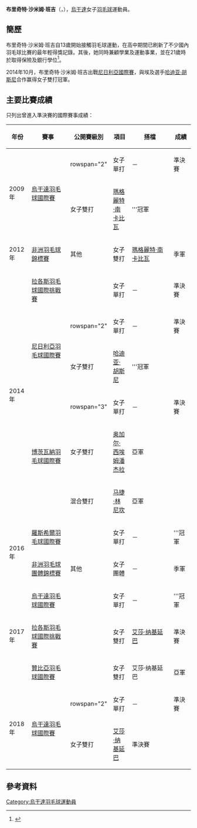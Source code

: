 {{noteTA|G1=Badminton}}
{{Infobox 羽球選手
| playername              = 布里奇特·沙米姆·班吉<br/>{{lang|en|Bridget Shamim Bangi}}
| image                   = 
| size                    = 
| caption                 = 
| birth_name              = 
| date_of_birth           = {{birth_date_and_age|1993|7|6}}
| place_of_birth          = 
| height                  = 
| weight                  = 
| event                   = 女子單打、女子雙打、混合雙打
| country                 = {{UGA}}
| years_active            = 
| handedness              = 
| coach                   = 
| highest_ranking         = 第107位（女單）
| date_of_highest_ranking = 2015年4月2日<ref name="ranking">[http://bwfcontent.tournamentsoftware.com/ranking/player.aspx?id=10445&player=116384 BWF World Ranking - Ranking of Bridget Shamim BANGI (83532)]{{en}}</ref>
| current_ranking         = 第201位（女單）<br/>第539位（女雙-[[奥加尔·西埃姆潘杰拉|西埃姆潘杰拉]]）<br/>第609位（女雙-[[Daisy_Nakalyango|Nakalyango]]）
| date_of_current_ranking = 2015年12月31日<ref>[http://bwfcontent.tournamentsoftware.com/ranking/category.aspx?id=10445&category=473 BWF World Ranking - BWF世界排名榜 (12/31/2015) - Women's singles] {{Webarchive|url=https://archive.is/20160107070742/http://bwfcontent.tournamentsoftware.com/ranking/category.aspx?id=10445&category=473 |date=2016-01-07 }}{{en}}</ref><ref>[http://bwfcontent.tournamentsoftware.com/ranking/category.aspx?id=10445&category=475 BWF World Ranking - BWF世界排名榜 (12/31/2015) - Women's doubles]{{en}}</ref><ref>[http://bwfcontent.tournamentsoftware.com/ranking/category.aspx?id=10445&category=476 BWF World Ranking - BWF世界排名榜 (12/31/2015) - Mixed doubles] {{Wayback|url=http://bwfcontent.tournamentsoftware.com/ranking/category.aspx?id=10445&category=476 |date=20181001163336 }}{{en}}</ref>
| played                  = 53勝–42負（女單）<br/>26勝–31負（女雙）<br/>14勝–11負（混雙）
| titles                  = 
| bwf_profile             = DC4AF423-68D6-4273-88BA-79978CC94C46
| bwf_id                  = 83532
| updated                 = 2016年1月7日
}}
{{MedalTableTop}}
{{MedalSport | 女子[[羽毛球|羽毛球]]}}
{{MedalCountry | {{UGA}}}}
{{MedalCompetition | [[非洲羽毛球錦標賽|非洲羽毛球錦標賽]]}}
{{MedalBronze| [[2012年非洲羽毛球錦標賽|2012年 亞的斯亞貝巴]] | 女子雙打 }}
{{MedalCompetition | [[非洲羽毛球團體錦標賽|非洲羽毛球團體錦標賽]]}}
{{MedalBronze| [[2016年非洲羽毛球團體錦標賽|2016年 羅斯希爾]] | [[2016年非洲羽毛球團體錦標賽女子團體比賽|女子團體]] }}
{{MedalBottom}}
'''布里奇特·沙米姆·班吉'''（{{lang|en|'''Bridget Shamim Bangi'''}}，{{bd|1993年|7月6日||}}），[[烏干達|烏干達]]女子[[羽毛球|羽毛球]]運動員。

==簡歷==
布里奇特·沙米姆·班吉自13歲開始接觸羽毛球運動，在高中期間已刷新了不少國內羽毛球比賽的最年輕得獎記錄。其後，她同時兼顧學業及運動事業，並在21歲時於{{link-en|Ndejje University|Ndejje University}}取得保險及銀行學位<ref>{{cite news|title=EXCLUSIVE: Shamim Bangi Opens up about Her Life|url=http://www.chimpreports.com/21303-exclusive-shamim-bangi-opens-up-about-her-life/|agency=ChimpSport|date=2014-06-27|accessdate=2016-01-07|archive-date=2016-03-04|archive-url=https://web.archive.org/web/20160304222055/http://www.chimpreports.com/21303-exclusive-shamim-bangi-opens-up-about-her-life/|dead-url=no}}{{en}}</ref>。

2014年10月，布里奇特·沙米姆·班吉出戰[[2015年尼日利亞羽毛球國際賽|尼日利亞國際賽]]，與埃及選手[[哈迪亚·胡斯尼|哈迪亚·胡斯尼]]合作赢得女子雙打冠軍。

==主要比賽成績==
只列出曾進入準決賽的國際賽事成績：
{| class=wikitable style="text-align:center; font-size:small;" 
!width="50"|年份
!width="180"|賽事
!width="80"|公開賽級別
!width="60"|項目
!width="180"|搭檔
!width="50"|成績
|-
!rowspan="2"|2009年
|rowspan="2"|[[2009年烏干達羽毛球國際賽|烏干達羽毛球國際賽]]
|rowspan="2" {{BWFIS}}
|女子單打
|－
|bgcolor="#b8860b"|準決賽
|-
|女子雙打
|[[瑪格麗特·南卡比瓦|瑪格麗特·南卡比瓦]]
|bgcolor="gold"|'''冠軍
|-
!rowspan="1"|2012年
|[[2012年非洲羽毛球錦標賽|非洲羽毛球錦標賽]]
|其他
|女子雙打
|[[瑪格麗特·南卡比瓦|瑪格麗特·南卡比瓦]]
|bgcolor="#b8860b"|季軍
|-
!rowspan="6"|2014年
|[[2014年拉各斯羽毛球國際挑戰賽|拉各斯羽毛球國際挑戰賽]]
|{{BWFIC}}
|女子單打
|－
|bgcolor="#b8860b"|準決賽
|-
|rowspan="2"|[[2014年尼日利亞羽毛球國際賽|尼日利亞羽毛球國際賽]]
|rowspan="2" {{BWFIS}}
|女子單打
|－
|bgcolor="#b8860b"|準決賽
|-
|女子雙打
|{{flagicon|EGY}} [[哈迪亚·胡斯尼|哈迪亚·胡斯尼]]
|bgcolor="gold"|'''冠軍
|-
|rowspan="3"|[[2014年博茨瓦納羽毛球國際賽|博茨瓦納羽毛球國際賽]]
|rowspan="3" {{BWFIS}}
|女子單打
|－
|bgcolor="#b8860b"|準決賽
|-
|女子雙打
|{{flagicon|ZAM}} [[奥加尔·西埃姆潘杰拉|奥加尔·西埃姆潘杰拉]]
|bgcolor="silver"|亞軍
|-
|混合雙打
|{{flagicon|SVK}} [[马捷·林尼坎|马捷·林尼坎]]
|bgcolor="silver"|亞軍
|-
!rowspan="2"|2016年
|[[2016年羅斯希爾羽毛球國際賽|羅斯希爾羽毛球國際賽]]
|{{BWFFS}}
|女子單打
|－
|bgcolor="gold"|'''冠軍
|-
|[[2016年非洲羽毛球團體錦標賽|非洲羽毛球團體錦標賽]]
|其他
|女子團體
|－
|bgcolor="#b8860b"|季軍
|-
!rowspan="3"|2017年
|[[2017年烏干達羽毛球國際賽|烏干達羽毛球國際賽]]
|{{BWFIS}}
|女子單打
|－
|bgcolor="gold"|'''冠軍
|-
|[[2017年拉各斯羽毛球國際挑戰賽|拉各斯羽毛球國際挑戰賽]]
|{{BWFIC}}
|女子雙打
|[[艾莎·纳基延巴|艾莎·纳基延巴]]
|bgcolor="#b8860b"|準決賽
|-
|[[2017年贊比亞羽毛球國際賽|贊比亞羽毛球國際賽]]
|{{BWFIS}}
|女子雙打
|艾莎·纳基延巴
|bgcolor="silver"|亞軍
|-
!rowspan="2"|2018年
|rowspan="2"|[[2018年烏干達羽毛球國際賽|烏干達羽毛球國際賽]]
|rowspan="2" {{BWFIS}}
|女子單打
|－
|bgcolor="#b8860b"|準決賽
|-
|女子雙打
|[[艾莎·纳基延巴|艾莎·纳基延巴]]
|bgcolor="#b8860b"|準決賽
|}
{{BWF賽事級別索引}}

==參考資料==
{{Reflist}}

{{DEFAULTSORT:Bangi Bridget Shamim}}
[[Category:烏干達羽毛球運動員|Category:烏干達羽毛球運動員]]